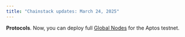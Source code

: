 ```yaml
---
title: "Chainstack updates: March 24, 2025"
---
```

**Protocols**. Now, you can deploy full [Global Nodes](/docs/global-elastic-node) for the Aptos testnet.
